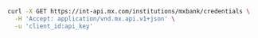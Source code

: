 ```bash Request
curl -X GET https://int-api.mx.com/institutions/mxbank/credentials \
  -H 'Accept: application/vnd.mx.api.v1+json' \
  -u 'client_id:api_key'
```
